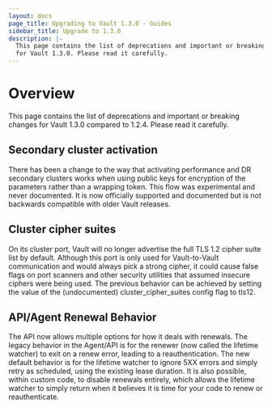 ```yaml
---
layout: docs
page_title: Upgrading to Vault 1.3.0 - Guides
sidebar_title: Upgrade to 1.3.0
description: |-
  This page contains the list of deprecations and important or breaking changes
  for Vault 1.3.0. Please read it carefully.
---
```


# Overview

This page contains the list of deprecations and important or breaking changes
for Vault 1.3.0 compared to 1.2.4. Please read it carefully.

## Secondary cluster activation

There has been a change to the way that activating performance and DR secondary
clusters works when using public keys for encryption of the parameters rather
than a wrapping token. This flow was experimental and never documented. It is
now officially supported and documented but is not backwards compatible with
older Vault releases.

## Cluster cipher suites

On its cluster port, Vault will no longer advertise the full TLS 1.2 cipher
suite list by default. Although this port is only used for Vault-to-Vault
communication and would always pick a strong cipher, it could cause false flags
on port scanners and other security utilities that assumed insecure ciphers were
being used. The previous behavior can be achieved by setting the value of the
(undocumented) cluster_cipher_suites config flag to tls12.

## API/Agent Renewal Behavior

The API now allows multiple options for how it deals with renewals. The legacy
behavior in the Agent/API is for the renewer (now called the lifetime watcher)
to exit on a renew error, leading to a reauthentication. The new default
behavior is for the lifetime watcher to ignore 5XX errors and simply retry as
scheduled, using the existing lease duration. It is also possible, within
custom code, to disable renewals entirely, which allows the lifetime watcher to
simply return when it believes it is time for your code to renew or
reauthenticate.
